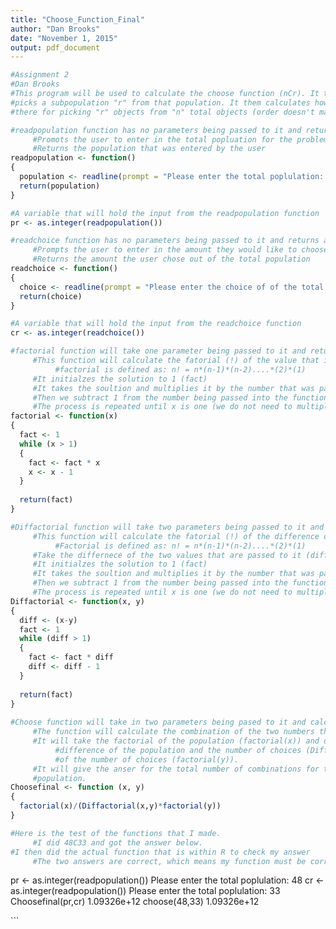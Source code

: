 ```yaml
---
title: "Choose_Function_Final"
author: "Dan Brooks"
date: "November 1, 2015"
output: pdf_document
---
```



```r
#Assignment 2
#Dan Brooks
#This program will be used to calculate the choose function (nCr). It taked the total population "n" and
#picks a subpopulation "r" from that population. It them calculates how many possible combinations are
#there for picking "r" objects from "n" total objects (order doesn't matter)

#readpopulation function has no parameters being passed to it and returns an integer value:
     #Promots the user to enter in the total popluation for the problem
     #Returns the population that was entered by the user
readpopulation <- function()
{
  population <- readline(prompt = "Please enter the total poplulation: ")
  return(population) 
}

#A variable that will hold the input from the readpopulation function
pr <- as.integer(readpopulation())

#readchoice function has no parameters being passed to it and returns an integer value
     #Prompts the user to enter in the amount they would like to choose from the total population
     #Returns the amount the user chose out of the total population
readchoice <- function()
{
  choice <- readline(prompt = "Please enter the choice of of the total population: ")
  return(choice)
}

#A variable that will hold the input from the readchoice function
cr <- as.integer(readchoice())

#factorial function will take one parameter being passed to it and returns an integer value
     #This function will calculate the fatorial (!) of the value that is passed to it
          #factorial is defined as: n! = n*(n-1)*(n-2)....*(2)*(1)
     #It initialzes the solution to 1 (fact)
     #It takes the soultion and multiplies it by the number that was passed into the function (x)
     #Then we subtract 1 from the number being passed into the function
     #The process is repeated until x is one (we do not need to multiply by one because it doesn't change the answer)
factorial <- function(x)
{
  fact <- 1
  while (x > 1)
  {
    fact <- fact * x
    x <- x - 1
  }
  
  return(fact)
}

#Diffactorial function will take two parameters being passed to it and returns an integer value
     #This function will calculate the fatorial (!) of the difference of the two values passed to it
          #Factorial is defined as: n! = n*(n-1)*(n-2)....*(2)*(1)
     #Take the differnece of the two values that are passed to it (diff)
     #It initialzes the solution to 1 (fact)
     #It takes the soultion and multiplies it by the number that was passed into the function (x)
     #Then we subtract 1 from the number being passed into the function
     #The process is repeated until x is one (we do not need to multiply by one because it doesn't change the answer)
Diffactorial <- function(x, y)
{
  diff <- (x-y)
  fact <- 1
  while (diff > 1)
  {
    fact <- fact * diff
    diff <- diff - 1
  }
  
  return(fact)
}
  
#Choose function will take in two parameters being pased to it and calculate the combination of the two numbers
     #The function will calculate the combination of the two numbers that were inputted from the user
     #It will take the factorial of the population (factorial(x)) and divide it by the factorial of the 
          #difference of the population and the number of choices (Diffactorial(x,y)) times the factorial
          #of the number of choices (factorial(y)).
     #It will give the anser for the total number of combinations for the number of choices out of a given 
     #population.
Choosefinal <- function (x, y)
{
  factorial(x)/(Diffactorial(x,y)*factorial(y))
}
```
```r
#Here is the test of the functions that I made.
     #I did 48C33 and got the answer below.
#I then did the actual function that is within R to check my answer
     #The two answers are correct, which means my function must be correct as well.
```

pr <- as.integer(readpopulation())
Please enter the total poplulation: 48
cr <- as.integer(readpopulation())
Please enter the total poplulation: 33
Choosefinal(pr,cr)
1.09326e+12
choose(48,33)
1.09326e+12


  
  

  
  
  
  


```
